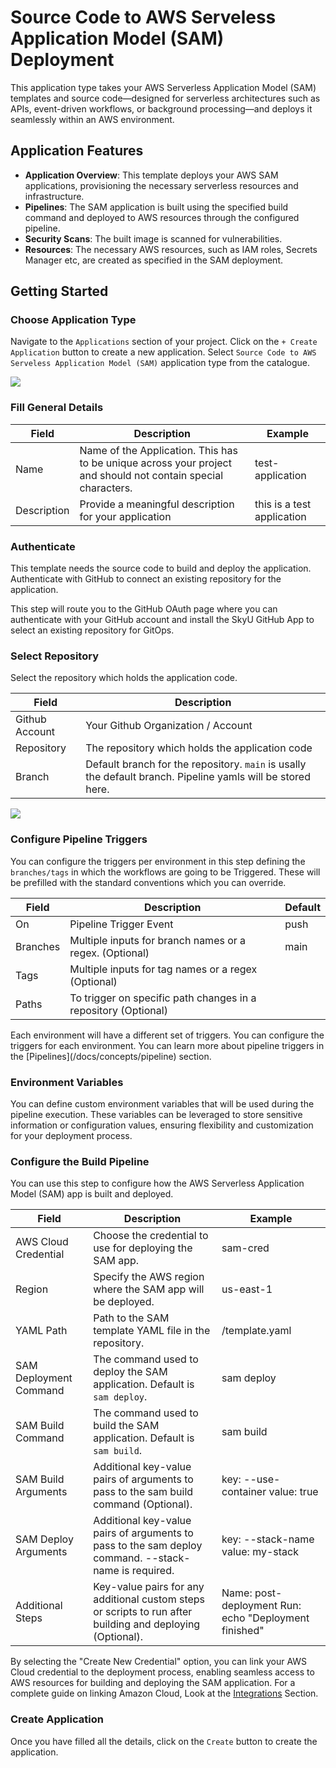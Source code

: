 
# Source Code to AWS Serveless Application Model (SAM) Deployment

This application type takes your AWS Serverless Application Model (SAM) templates and source code—designed for serverless architectures such as APIs, event-driven workflows, or background processing—and deploys it seamlessly within an AWS environment.

## Application Features

- **Application Overview**: This template deploys your AWS SAM applications, provisioning the necessary serverless resources and infrastructure.
- **Pipelines**: The SAM application is built using the specified build command and deployed to AWS resources through the configured pipeline.
- **Security Scans**: The built image is scanned for vulnerabilities.
- **Resources**: The necessary AWS resources, such as IAM roles, Secrets Manager etc, are created as specified in the SAM deployment.

## Getting Started

<Steps>

### Choose Application Type

Navigate to the `Applications` section of your project. Click on the `+ Create Application` button to create a new application.
Select `Source Code to AWS Serveless Application Model (SAM)` application type from the catalogue.

<Image
  src="/assets/images/tutorials/app-creation/sam-deployment/select-application.png"
  width={1000}
  height={500}
/>

### Fill General Details

| Field       | Description                                                                                                   | Example                    |
| ----------- | ------------------------------------------------------------------------------------------------------------- | -------------------------- |
| Name        | Name of the Application. This has to be unique across your project and should not contain special characters. | test-application           |
| Description | Provide a meaningful description for your application                                                         | this is a test application |

### Authenticate

This template needs the source code to build and deploy the application.
Authenticate with GitHub to connect an existing repository for the application.

This step will route you to the GitHub OAuth page where you can authenticate with your GitHub account and install the SkyU GitHub App to select an existing repository for GitOps.

### Select Repository

Select the repository which holds the application code.

| Field          | Description                                                                                                 |
| -------------- | ----------------------------------------------------------------------------------------------------------- |
| Github Account | Your Github Organization / Account                                                                          |
| Repository     | The repository which holds the application code                                                             |
| Branch         | Default branch for the repository. `main` is usally the default branch. Pipeline yamls will be stored here. |

<Image
  src="/assets/images/applications/repo-selector.png"
  width={500}
  height={500}
/>

### Configure Pipeline Triggers

You can configure the triggers per environment in this step defining the `branches/tags` in which the workflows are going to be Triggered. These will be prefilled with the standard conventions which you can override.

| Field    | Description                                                    | Default |
| -------- | -------------------------------------------------------------- | ------- |
| On       | Pipeline Trigger Event                                         | push    |
| Branches | Multiple inputs for branch names or a regex. (Optional)        | main    |
| Tags     | Multiple inputs for tag names or a regex (Optional)            |         |
| Paths    | To trigger on specific path changes in a repository (Optional) |         |

<Callout type="info">
  Each environment will have a different set of triggers. You can configure the
  triggers for each environment. You can learn more about pipeline triggers in
  the [Pipelines](/docs/concepts/pipeline) section.
</Callout>

### Environment Variables

You can define custom environment variables that will be used during the pipeline execution. These variables can be leveraged to store sensitive information or configuration values, ensuring flexibility and customization for your deployment process.

### Configure the Build Pipeline

You can use this step to configure how the AWS Serverless Application Model (SAM) app is built and deployed.

| Field                  | Description                                                                                                | Example                                               |
| ---------------------- | ---------------------------------------------------------------------------------------------------------- | ----------------------------------------------------- |
| AWS Cloud Credential   | Choose the credential to use for deploying the SAM app.                                                    | sam-cred                                              |
| Region                 | Specify the AWS region where the SAM app will be deployed.                                                 | us-east-1                                             |
| YAML Path              | Path to the SAM template YAML file in the repository.                                                      | /template.yaml                                        |
| SAM Deployment Command | The command used to deploy the SAM application. Default is `sam deploy`.                                   | sam deploy                                            |
| SAM Build Command      | The command used to build the SAM application. Default is `sam build`.                                     | sam build                                             |
| SAM Build Arguments    | Additional key-value pairs of arguments to pass to the sam build command (Optional).                       | key: --use-container value: true                      |
| SAM Deploy Arguments   | Additional key-value pairs of arguments to pass to the sam deploy command. --stack-name is required.       | key: --stack-name value: my-stack                     |
| Additional Steps       | Key-value pairs for any additional custom steps or scripts to run after building and deploying (Optional). | Name: post-deployment Run: echo "Deployment finished" |

By selecting the "Create New Credential" option, you can link your AWS Cloud credential to the deployment process, enabling seamless access to AWS resources for building and deploying the SAM application. For a complete guide on linking Amazon Cloud, Look at the [Integrations](/docs/integrations/amazon-cloud) Section.

### Create Application

Once you have filled all the details, click on the `Create` button to create the application.

</Steps>
